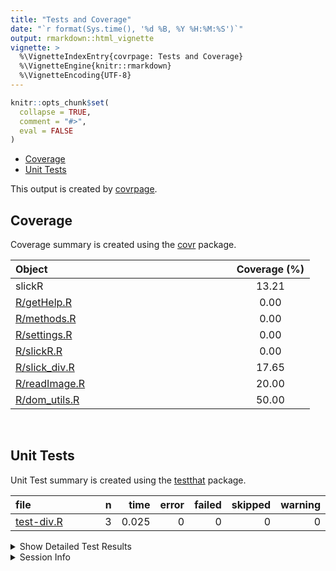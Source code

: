 ```yaml
---
title: "Tests and Coverage"
date: "`r format(Sys.time(), '%d %B, %Y %H:%M:%S')`"
output: rmarkdown::html_vignette
vignette: >
  %\VignetteIndexEntry{covrpage: Tests and Coverage}
  %\VignetteEngine{knitr::rmarkdown}
  %\VignetteEncoding{UTF-8}
---
```

  
```r
knitr::opts_chunk$set(
  collapse = TRUE,
  comment = "#>",
  eval = FALSE
)
```

<!--- Placeholder for tests/README.md Do Not Edit--->
  - [Coverage](#coverage)
  - [Unit Tests](#unit-tests)

This output is created by
[covrpage](https://github.com/metrumresearchgroup/covrpage).

## Coverage

Coverage summary is created using the
[covr](https://github.com/r-lib/covr) package.

| Object                             | Coverage (%) |
| :--------------------------------- | :----------: |
| slickR                             |    13.21     |
| [R/getHelp.R](https://github.com/metrumresearchgroup/slickR/tree/unittests/R/getHelp.R)      |     0.00     |
| [R/methods.R](https://github.com/metrumresearchgroup/slickR/tree/unittests/R/methods.R)      |     0.00     |
| [R/settings.R](https://github.com/metrumresearchgroup/slickR/tree/unittests/R/settings.R)    |     0.00     |
| [R/slickR.R](https://github.com/metrumresearchgroup/slickR/tree/unittests/R/slickR.R)        |     0.00     |
| [R/slick\_div.R](https://github.com/metrumresearchgroup/slickR/tree/unittests/R/slick_div.R) |    17.65     |
| [R/readImage.R](https://github.com/metrumresearchgroup/slickR/tree/unittests/R/readImage.R)  |    20.00     |
| [R/dom\_utils.R](https://github.com/metrumresearchgroup/slickR/tree/unittests/R/dom_utils.R) |    50.00     |

<br>

## Unit Tests

Unit Test summary is created using the
[testthat](https://github.com/r-lib/testthat)
package.

| file                              | n |  time | error | failed | skipped | warning |
| :-------------------------------- | -: | ----: | ----: | -----: | ------: | ------: |
| [test-div.R](https://github.com/metrumresearchgroup/slickR/tree/unittests/tests/testthat/test-div.R) | 3 | 0.025 |     0 |      0 |       0 |       0 |

<details closed>

<summary> Show Detailed Test Results
</summary>

| file                                      | context | test                         | status | n |  time |
| :---------------------------------------- | :------ | :--------------------------- | :----- | -: | ----: |
| [test-div.R](https://github.com/metrumresearchgroup/slickR/tree/unittests/tests/testthat/test-div.R#L8_L11)  | divs    | slick div types: img default | PASS   | 1 | 0.002 |
| [test-div.R](https://github.com/metrumresearchgroup/slickR/tree/unittests/tests/testthat/test-div.R#L15_L18) | divs    | slick div types: img vector  | PASS   | 1 | 0.003 |
| [test-div.R](https://github.com/metrumresearchgroup/slickR/tree/unittests/tests/testthat/test-div.R#L23_L26) | divs    | slick div types: img file    | PASS   | 1 | 0.020 |

</details>

<details>

<summary> Session Info </summary>

| Field    | Value                               |
| :------- | :---------------------------------- |
| Version  | R version 3.6.1 (2019-07-05)        |
| Platform | x86\_64-apple-darwin15.6.0 (64-bit) |
| Running  | macOS Mojave 10.14.5                |
| Language | en\_US                              |
| Timezone | America/New\_York                   |

| Package  | Version |
| :------- | :------ |
| testthat | 2.2.1   |
| covr     | 3.3.0   |
| covrpage | 0.0.70  |

</details>

<!--- Final Status : pass --->
